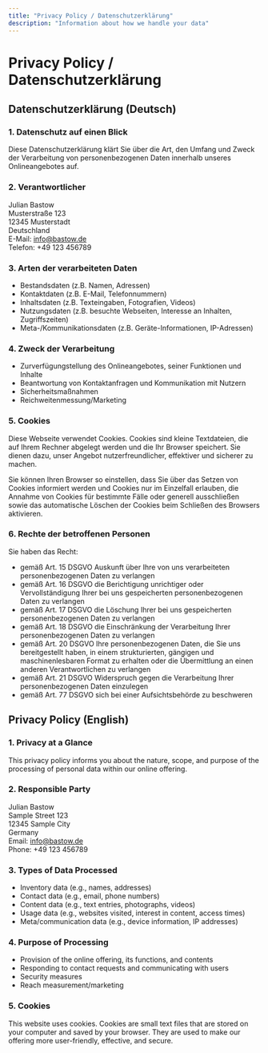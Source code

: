 ```yaml
---
title: "Privacy Policy / Datenschutzerklärung"
description: "Information about how we handle your data"
---
```


# Privacy Policy / Datenschutzerklärung

## Datenschutzerklärung (Deutsch)

### 1. Datenschutz auf einen Blick

Diese Datenschutzerklärung klärt Sie über die Art, den Umfang und Zweck der Verarbeitung von personenbezogenen Daten innerhalb unseres Onlineangebotes auf.

### 2. Verantwortlicher

Julian Bastow  
Musterstraße 123  
12345 Musterstadt  
Deutschland  
E-Mail: info@bastow.de  
Telefon: +49 123 456789

### 3. Arten der verarbeiteten Daten

- Bestandsdaten (z.B. Namen, Adressen)
- Kontaktdaten (z.B. E-Mail, Telefonnummern)
- Inhaltsdaten (z.B. Texteingaben, Fotografien, Videos)
- Nutzungsdaten (z.B. besuchte Webseiten, Interesse an Inhalten, Zugriffszeiten)
- Meta-/Kommunikationsdaten (z.B. Geräte-Informationen, IP-Adressen)

### 4. Zweck der Verarbeitung

- Zurverfügungstellung des Onlineangebotes, seiner Funktionen und Inhalte
- Beantwortung von Kontaktanfragen und Kommunikation mit Nutzern
- Sicherheitsmaßnahmen
- Reichweitenmessung/Marketing

### 5. Cookies

Diese Webseite verwendet Cookies. Cookies sind kleine Textdateien, die auf Ihrem Rechner abgelegt werden und die Ihr Browser speichert. Sie dienen dazu, unser Angebot nutzerfreundlicher, effektiver und sicherer zu machen.

Sie können Ihren Browser so einstellen, dass Sie über das Setzen von Cookies informiert werden und Cookies nur im Einzelfall erlauben, die Annahme von Cookies für bestimmte Fälle oder generell ausschließen sowie das automatische Löschen der Cookies beim Schließen des Browsers aktivieren.

### 6. Rechte der betroffenen Personen

Sie haben das Recht:

- gemäß Art. 15 DSGVO Auskunft über Ihre von uns verarbeiteten personenbezogenen Daten zu verlangen
- gemäß Art. 16 DSGVO die Berichtigung unrichtiger oder Vervollständigung Ihrer bei uns gespeicherten personenbezogenen Daten zu verlangen
- gemäß Art. 17 DSGVO die Löschung Ihrer bei uns gespeicherten personenbezogenen Daten zu verlangen
- gemäß Art. 18 DSGVO die Einschränkung der Verarbeitung Ihrer personenbezogenen Daten zu verlangen
- gemäß Art. 20 DSGVO Ihre personenbezogenen Daten, die Sie uns bereitgestellt haben, in einem strukturierten, gängigen und maschinenlesbaren Format zu erhalten oder die Übermittlung an einen anderen Verantwortlichen zu verlangen
- gemäß Art. 21 DSGVO Widerspruch gegen die Verarbeitung Ihrer personenbezogenen Daten einzulegen
- gemäß Art. 77 DSGVO sich bei einer Aufsichtsbehörde zu beschweren

## Privacy Policy (English)

### 1. Privacy at a Glance

This privacy policy informs you about the nature, scope, and purpose of the processing of personal data within our online offering.

### 2. Responsible Party

Julian Bastow  
Sample Street 123  
12345 Sample City  
Germany  
Email: info@bastow.de  
Phone: +49 123 456789

### 3. Types of Data Processed

- Inventory data (e.g., names, addresses)
- Contact data (e.g., email, phone numbers)
- Content data (e.g., text entries, photographs, videos)
- Usage data (e.g., websites visited, interest in content, access times)
- Meta/communication data (e.g., device information, IP addresses)

### 4. Purpose of Processing

- Provision of the online offering, its functions, and contents
- Responding to contact requests and communicating with users
- Security measures
- Reach measurement/marketing

### 5. Cookies

This website uses cookies. Cookies are small text files that are stored on your computer and saved by your browser. They are used to make our offering more user-friendly, effective, and secure.
